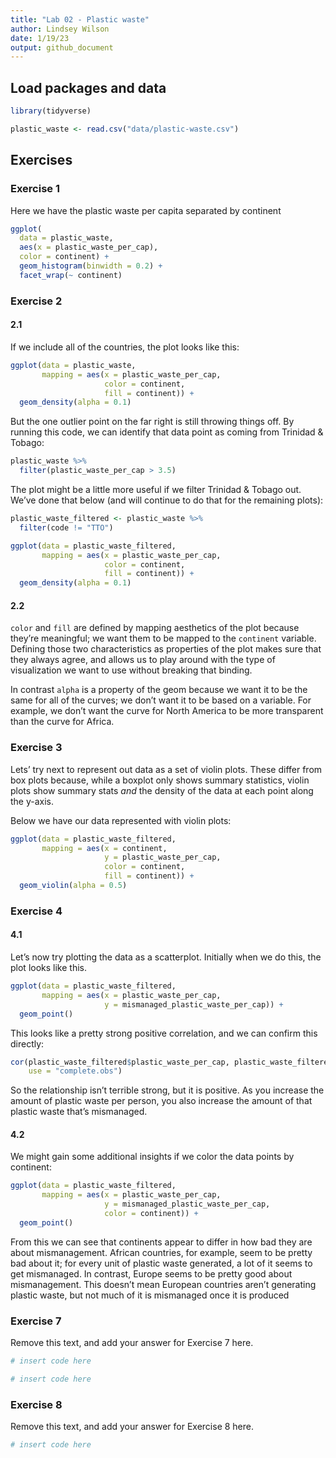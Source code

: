 ```yaml
---
title: "Lab 02 - Plastic waste"
author: Lindsey Wilson
date: 1/19/23
output: github_document
---
```


## Load packages and data

```r
library(tidyverse) 
```

```r
plastic_waste <- read.csv("data/plastic-waste.csv")
```

## Exercises

### Exercise 1

Here we have the plastic waste per capita separated by continent

```r
ggplot(
  data = plastic_waste,
  aes(x = plastic_waste_per_cap),
  color = continent) +
  geom_histogram(binwidth = 0.2) +
  facet_wrap(~ continent)
```

### Exercise 2

#### 2.1

If we include all of the countries, the plot looks like this:

```r
ggplot(data = plastic_waste, 
       mapping = aes(x = plastic_waste_per_cap, 
                     color = continent, 
                     fill = continent)) +
  geom_density(alpha = 0.1)
```

But the one outlier point on the far right is still throwing things off.
By running this code, we can identify that data point as coming from Trinidad & Tobago:

```r
plastic_waste %>%
  filter(plastic_waste_per_cap > 3.5)
```

The plot might be a little more useful if we filter Trinidad & Tobago out.
We've done that below (and will continue to do that for the remaining plots):

```r
plastic_waste_filtered <- plastic_waste %>%
  filter(code != "TTO")

ggplot(data = plastic_waste_filtered, 
       mapping = aes(x = plastic_waste_per_cap, 
                     color = continent, 
                     fill = continent)) +
  geom_density(alpha = 0.1)
```

#### 2.2

`color` and `fill` are defined by mapping aesthetics of the plot because they're meaningful; we want them to be mapped to the `continent` variable.
Defining those two characteristics as properties of the plot makes sure that they always agree, and allows us to play around with the type of visualization we want to use without breaking that binding.

In contrast `alpha` is a property of the geom because we want it to be the same for all of the curves; we don't want it to be based on a variable.
For example, we don't want the curve for North America to be more transparent than the curve for Africa.

### Exercise 3

Lets' try next to represent out data as a set of violin plots.
These differ from box plots because, while a boxplot only shows summary statistics, violin plots show summary stats *and* the density of the data at each point along the y-axis.

Below we have our data represented with violin plots:

```r
ggplot(data = plastic_waste_filtered,
       mapping = aes(x = continent,
                     y = plastic_waste_per_cap,
                     color = continent,
                     fill = continent)) + 
  geom_violin(alpha = 0.5)
```
### Exercise 4

#### 4.1

Let's now try plotting the data as a scatterplot.
Initially when we do this, the plot looks like this.

```r
ggplot(data = plastic_waste_filtered,
       mapping = aes(x = plastic_waste_per_cap,
                     y = mismanaged_plastic_waste_per_cap)) + 
  geom_point()
```


This looks like a pretty strong positive correlation, and we can confirm this directly:

```r
cor(plastic_waste_filtered$plastic_waste_per_cap, plastic_waste_filtered$mismanaged_plastic_waste_per_cap, 
    use = "complete.obs")
```

So the relationship isn't terrible strong, but it is positive. 
As you increase the amount of plastic waste per person, you also increase the amount of that plastic waste that's mismanaged.

#### 4.2

We might gain some additional insights if we color the data points by continent:

```r
ggplot(data = plastic_waste_filtered,
       mapping = aes(x = plastic_waste_per_cap,
                     y = mismanaged_plastic_waste_per_cap,
                     color = continent)) + 
  geom_point()
```

From this we can see that continents appear to differ in how bad they are about mismanagement.
African countries, for example, seem to be pretty bad about it; for every unit of plastic waste generated, a lot of it seems to get mismanaged.
In contrast, Europe seems to be pretty good about mismanagement. 
This doesn't mean European countries aren't generating plastic waste, but not much of it is mismanaged once it is produced

### Exercise 7

Remove this text, and add your answer for Exercise 7 here.

```r
# insert code here
```

```r
# insert code here
```

### Exercise 8

Remove this text, and add your answer for Exercise 8 here.

```r
# insert code here
```


